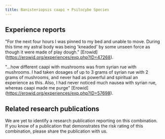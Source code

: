 ---
title: Banisteriopsis caapi + Psilocybe Species
---

## Experience reports
"For the next four hours I was pinned to my bed and unable to move. During this time my astral body was being 'kneaded' by some unseen force as though it were made of play dough." [Erowid] (https://erowid.org/experiences/exp.php?ID=47268).

"...how different caapi with mushrooms was from syrian rue with mushrooms. I had taken dosages of up to 3 grams of syrian rue with 2 grams of mushrooms, and never had as powerful and spiritual an experience as this. Also, I had never noticed much nausea with syrian rue, whereas caapi made me purge" [Erowid] (https://erowid.org/experiences/exp.php?ID=57698).

## Related research publications
We are yet to identify a research publication reporting on this combination. If you know of a publication that demonstrates the risk rating of this combination, please share the publication with us.

